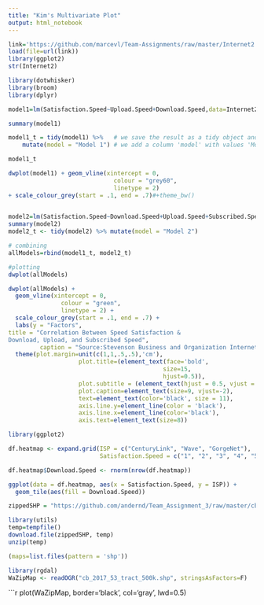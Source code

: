 ```yaml
---
title: "Kim's Multivariate Plot"
output: html_notebook
---
```


```r
link='https://github.com/marcevl/Team-Assignments/raw/master/Internet2.RData'
load(file=url(link))
library(ggplot2)
str(Internet2)
```

```r
library(dotwhisker)
library(broom)
library(dplyr)

model1=lm(Satisfaction.Speed~Upload.Speed+Download.Speed,data=Internet2[,-1])
```

```r
summary(model1)
```

```r
model1_t = tidy(model1) %>%   # we save the result as a tidy object and...
    mutate(model = "Model 1") # we add a column 'model' with values 'Model 1'

model1_t
```

```r
dwplot(model1) + geom_vline(xintercept = 0, 
                              colour = "grey60", 
                              linetype = 2) 
+ scale_colour_grey(start = .1, end = .7)#+theme_bw()
                              
```

```r
model2=lm(Satisfaction.Speed~Download.Speed+Upload.Speed+Subscribed.Speed,data=Internet2[,-1]) # ~. means: all the remaining variables
summary(model2)
model2_t <- tidy(model2) %>% mutate(model = "Model 2")
```

```r
# combining
allModels=rbind(model1_t, model2_t)

#plotting
dwplot(allModels) 
```

```r
dwplot(allModels) + 
  geom_vline(xintercept = 0, 
               colour = "green", 
               linetype = 2) + 
  scale_colour_grey(start = .1, end = .7) + 
  labs(y = "Factors",
title = "Correlation Between Speed Satisfaction & 
Download, Upload, and Subscribed Speed", 
         caption = "Source:Stevenson Business and Organization Internet Survey") +
  theme(plot.margin=unit(c(1,1,.5,.5),'cm'),
                    plot.title=(element_text(face='bold',
                                            size=15,
                                            hjust=0.5)),
                    plot.subtitle = (element_text(hjust = 0.5, vjust = 2)),
                    plot.caption=element_text(size=9, vjust=-2),
                    text=element_text(color='black', size = 11),
                    axis.line.y=element_line(color = 'black'),
                    axis.line.x=element_line(color='black'),
                    axis.text=element_text(size=8))

```




```r
library(ggplot2)

df.heatmap <- expand.grid(ISP = c("CenturyLink", "Wave", "GorgeNet"),
                          Satisfaction.Speed = c("1", "2", "3", "4", "5"))

df.heatmap$Download.Speed <- rnorm(nrow(df.heatmap))

ggplot(data = df.heatmap, aes(x = Satisfaction.Speed, y = ISP)) +
  geom_tile(aes(fill = Download.Speed))
```



```r
zippedSHP = "https://github.com/andernd/Team_Assignment_3/raw/master/cb_2017_53_tract_500k.zip"
```

```r
library(utils)
temp=tempfile()
download.file(zippedSHP, temp)
unzip(temp)
```

```r
(maps=list.files(pattern = 'shp'))
```

```r
library(rgdal)
WaZipMap <- readOGR("cb_2017_53_tract_500k.shp", stringsAsFactors=F) 
```

```r
plot(WaZipMap,
     border='black',
     col='gray',
     lwd=0.5)

